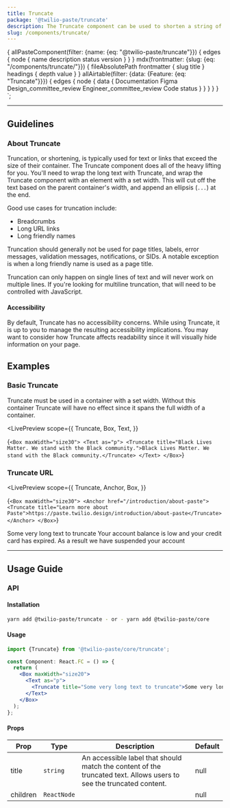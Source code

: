 ```yaml
---
title: Truncate
package: '@twilio-paste/truncate'
description: The Truncate component can be used to shorten a string of text that overflows a defined area.
slug: /components/truncate/
---
```



  {
    allPasteComponent(filter: {name: {eq: "@twilio-paste/truncate"}}) {
      edges {
        node {
          name
          description
          status
          version
        }
      }
    }
    mdx(frontmatter: {slug: {eq: "/components/truncate/"}}) {
      fileAbsolutePath
      frontmatter {
        slug
        title
      }
      headings {
        depth
        value
      }
    }
    allAirtable(filter: {data: {Feature: {eq: "Truncate"}}}) {
      edges {
        node {
          data {
            Documentation
            Figma
            Design_committee_review
            Engineer_committee_review
            Code
            status
          }
        }
      }
    }
  }
`;

<NormalizeComponentHeader
  categoryRoute={SidebarCategoryRoutes.COMPONENTS}
  githubUrl="https://github.com/twilio-labs/paste/tree/main/packages/paste-core/components/truncate"
  storybookUrl="/?path=/story/components-truncate--default"
  data={props.data}
/>

---

<contentwrapper>

<PageAside data={props.data.mdx} />

<content>

## Guidelines

### About Truncate

Truncation, or shortening, is typically used for text or links that exceed the size of their container.
The Truncate component does all of the heavy lifting for you. You'll need to wrap the long
text with Truncate, and wrap the Truncate component with an element with a set width. This will cut off the text based on
the parent container's width, and append an ellipsis (`...`) at the end.

Good use cases for truncation include:

- Breadcrumbs
- Long URL links
- Long friendly names

Truncation should generally not be used for page titles, labels, error messages,
validation messages, notifications, or SIDs. A notable exception is when a long
friendly name is used as a page title.

Truncation can only happen on single lines of text and will never work on multiple lines.
If you're looking for multiline truncation, that will need to be controlled with JavaScript.

#### Accessibility

By default, Truncate has no accessibility concerns. While using Truncate, it is up to you to manage the resulting
accessibility implications. You may want to consider how Truncate affects readability since it will visually hide
information on your page.

## Examples

### Basic Truncate

Truncate must be used in a container with a set width. Without this container Truncate will have no effect since it
spans the full width of a container.

<LivePreview
  scope={{
    Truncate,
    Box,
    Text,
  }}
>
  {`<Box maxWidth="size30">
  <Text as="p">
    <Truncate title="Black Lives Matter. We stand with the Black community.">Black Lives Matter. We stand with the Black community.</Truncate>
  </Text>
</Box>`}
</LivePreview>

### Truncate URL

<LivePreview
  scope={{
    Truncate,
    Anchor,
    Box,
  }}
>
  {`<Box maxWidth="size30">
  <Anchor href="/introduction/about-paste">
    <Truncate title="Learn more about Paste">https://paste.twilio.design/introduction/about-paste</Truncate>
  </Anchor>
</Box>`}
</LivePreview>

<DoDont>
  <Do title="Do" body="Use Truncate to shorten text that doesn't fit in its parent container.">
    <Box maxWidth="size20" padding="space60">
      <Text as="p">
        <Truncate title="Some very long text to truncate">Some very long text to truncate</Truncate>
      </Text>
    </Box>
  </Do>
  <Dont
    title="Don't"
    body="Don’t use Truncate to shorten page headings, titles, labels, error messages, validation messages, or notifications. One exception is when a long friendly name is used as a page title."
  >
    <Alert variant="error">
      <Box maxWidth="size20">
        <Text as="span">
          <Truncate title="Your account balance is low and your credit card has expired. As a result we have suspended your account">
            Your account balance is low and your credit card has expired. As a result we have suspended your account
          </Truncate>
        </Text>
      </Box>
    </Alert>
  </Dont>
</DoDont>

---

## Usage Guide

### API

#### Installation

```bash
yarn add @twilio-paste/truncate - or - yarn add @twilio-paste/core
```

#### Usage

```jsx
import {Truncate} from '@twilio-paste/core/truncate';

const Component: React.FC = () => {
  return (
    <Box maxWidth="size20">
      <Text as="p">
        <Truncate title="Some very long text to truncate">Some very long text to truncate</Truncate>
      </Text>
    </Box>
  );
};
```

#### Props

| Prop     | Type        | Description                                                                                                         | Default |
| -------- | ----------- | ------------------------------------------------------------------------------------------------------------------- | ------- |
| title    | `string`    | An accessible label that should match the content of the truncated text. Allows users to see the truncated content. | null    |
| children | `ReactNode` |                                                                                                                     | null    |

<ChangelogRevealer>
  <Changelog />
</ChangelogRevealer>

</content>

</contentwrapper>
